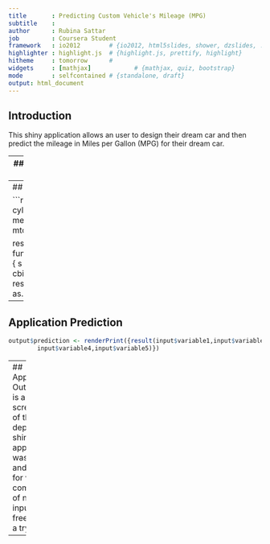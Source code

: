 ```yaml
---
title       : Predicting Custom Vehicle's Mileage (MPG)
subtitle    : 
author      : Rubina Sattar
job         : Coursera Student
framework   : io2012        # {io2012, html5slides, shower, dzslides, ...}
highlighter : highlight.js  # {highlight.js, prettify, highlight}
hitheme     : tomorrow      # 
widgets     : [mathjax]            # {mathjax, quiz, bootstrap}
mode        : selfcontained # {standalone, draft}
output: html_document
---
```


## Introduction

This shiny application allows an user to design their dream car and then predict the mileage in Miles per Gallon (MPG) 
for their dream car.

---
## Application Inputs (via GUI)

The user can select any or all of the following inputs to customize their car:

. Cylinder

. Displacement

. Horsepower

. Weight

. Automatic or Manual

---
## Application Logic


```r
fit <- train(mpg ~ cyl+disp+hp+wt+am, method = "glm", data = mtcars)

result <- function(cyl,disp,hp,wt,am) {
  s <- cbind(cyl,disp,hp,wt,am)
  res <- predict(fit,s)
  as.character(res)
}
```

---
## Application Prediction
```r
output$prediction <- renderPrint({result(input$variable1,input$variable2,input$variable3,
        input$variable4,input$variable5)})
```
--- 
## Application Output
This is a screenshot of the deployed shiny application. It was tested and worked for various combinations of numeric inputs. Feel free to give it a try!

--- 



